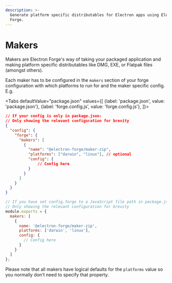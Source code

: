 ```yaml
---
description: >-
  Generate platform specific distributables for Electron apps using Electron
  Forge.
---
```



# Makers

Makers are Electron Forge's way of taking your packaged application and making platform specific distributables like DMG, EXE, or Flatpak files \(amongst others\).

Each maker has to be configured in the `makers` section of your forge configuration with which platforms to run for and the maker specific config. E.g.

<Tabs
  defaultValue="package.json"
  values={[
    {label: 'package.json', value: 'package.json'},
    {label: 'forge.config.js', value: 'forge.config.js'},
  ]}>
<TabItem value="package.json" >

```json
// If your config is only in package.json:
// Only showing the relevant configuration for brevity
{
  "config": {
    "forge": {
      "makers": [
        {
          "name": "@electron-forge/maker-zip",
          "platforms": ["darwin", "linux"], // optional
          "config": {
              // Config here
          }
        }
      ]
    }
  }
}
```
</TabItem>

<TabItem value="forge.config.js" >

```jsx
// If you have set config.forge to a JavaScript file path in package.json:
// Only showing the relevant configuration for brevity
module.exports = {
  makers: [
    {
      name: '@electron-forge/maker-zip',
      platforms: ['darwin', 'linux'],
      config: {
        // Config here
      }
    }
  ]
};
```
</TabItem>
</Tabs>

Please note that all makers have logical defaults for the `platforms` value so you normally don't need to specify that property.

